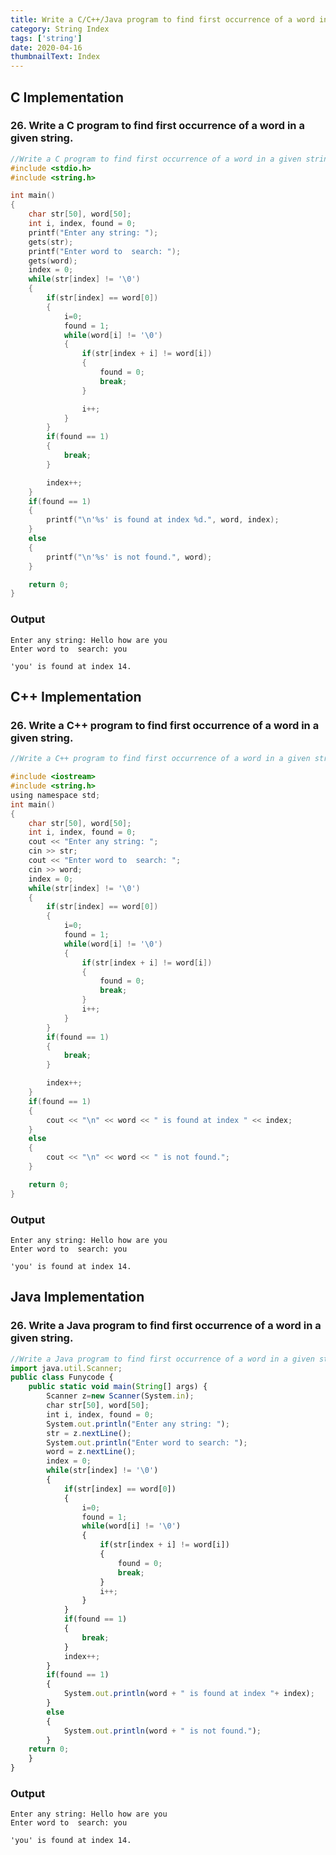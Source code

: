```yaml
---
title: Write a C/C++/Java program to find first occurrence of a word in a given string.
category: String Index
tags: ['string']
date: 2020-04-16
thumbnailText: Index
---
```


## C Implementation
### 26. Write a C program to find first occurrence of a word in a given string.
```c
//Write a C program to find first occurrence of a word in a given string.
#include <stdio.h>
#include <string.h>

int main()
{
    char str[50], word[50];
    int i, index, found = 0;
    printf("Enter any string: ");
    gets(str);
    printf("Enter word to  search: ");
    gets(word);
    index = 0;
    while(str[index] != '\0')
    {
        if(str[index] == word[0])
        {
            i=0;
            found = 1;
            while(word[i] != '\0')
            {
                if(str[index + i] != word[i])
                {
                    found = 0;
                    break;
                }

                i++;
            }
        }
        if(found == 1)
        {
            break;
        }

        index++;
    }
    if(found == 1)
    {
        printf("\n'%s' is found at index %d.", word, index);
    }
    else
    {
        printf("\n'%s' is not found.", word);
    }

    return 0;
}
```
### Output
```
Enter any string: Hello how are you
Enter word to  search: you

'you' is found at index 14.
```
## C++ Implementation
### 26. Write a C++ program to find first occurrence of a word in a given string.
```c
//Write a C++ program to find first occurrence of a word in a given string.

#include <iostream>
#include <string.h>
using namespace std;
int main()
{
    char str[50], word[50];
    int i, index, found = 0;
    cout << "Enter any string: ";
    cin >> str;
    cout << "Enter word to  search: ";
    cin >> word;
    index = 0;
    while(str[index] != '\0')
    {
        if(str[index] == word[0])
        {
            i=0;
            found = 1;
            while(word[i] != '\0')
            {
                if(str[index + i] != word[i])
                {
                    found = 0;
                    break;
                }
                i++;
            }
        }
        if(found == 1)
        {
            break;
        }

        index++;
    }
    if(found == 1)
    {
        cout << "\n" << word << " is found at index " << index;
    }
    else
    {
        cout << "\n" << word << " is not found.";
    }

    return 0;
}
```
### Output
```
Enter any string: Hello how are you
Enter word to  search: you

'you' is found at index 14.
```

## Java Implementation
### 26. Write a Java program to find first occurrence of a word in a given string.
```js
//Write a Java program to find first occurrence of a word in a given string.
import java.util.Scanner;
public class Funycode {
    public static void main(String[] args) {
        Scanner z=new Scanner(System.in);
        char str[50], word[50];
        int i, index, found = 0;
        System.out.println("Enter any string: ");
        str = z.nextLine();
        System.out.println("Enter word to search: ");
        word = z.nextLine();
        index = 0;
        while(str[index] != '\0')
        {
            if(str[index] == word[0])
            {
                i=0;
                found = 1;
                while(word[i] != '\0')
                {
                    if(str[index + i] != word[i])
                    {
                        found = 0;
                        break;
                    }
                    i++;
                }
            }
            if(found == 1)
            {
                break;
            }
            index++;
        }
        if(found == 1)
        {
            System.out.println(word + " is found at index "+ index);
        }
        else
        {
            System.out.println(word + " is not found.");
        }
    return 0;
    }
}
```
### Output
```
Enter any string: Hello how are you
Enter word to  search: you

'you' is found at index 14.
```
